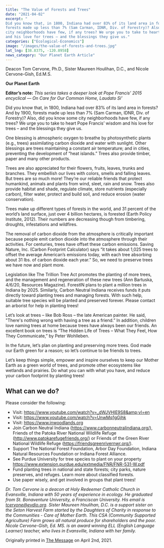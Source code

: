 ```yaml
---
title: "The Value of Forests and Trees"
date: "2021-04-02"
excerpt: "
Did you know that, in 1800, Indiana had over 83% of its land area in forests? And by 1900,
forests made up less than 7% (Sam Carman, IDNR, Div. of Forestry)? Also, did you know some
city neighborhoods have few, if any trees? We urge you to take to heart Pope Francis’ wisdom
and his love for trees – and the blessings they give us."
categories: ["Ecological-Economics"]
image: "/images/the-value-of-forests-and-trees.jpg"
lat_lng: [38.8375, -120.8958]
news_category: "Our Planet Earth Article"
---
```


Deacon Tom Cervone, Ph.D., Sister Maureen Houlihan, D.C., and Nicole Cervone-Gish, Ed.M.S.

**Our Planet Earth**

**Editor’s note:** _This series takes a deeper look at Pope Francis’ 2015 encyclical ― On Care for
Our Common Home, Laudato Si’_

Did you know that, in 1800, Indiana had over 83% of its land area in forests? And by 1900,
forests made up less than 7% (Sam Carman, IDNR, Div. of Forestry)? Also, did you know some
city neighborhoods have few, if any trees? We urge you to take to heart Pope Francis’ wisdom
and his love for trees – and the blessings they give us.

One blessing is atmospheric oxygen to breathe by photosynthetic plants (e.g., trees) assimilating
carbon dioxide and water with sunlight. Other blessings are trees maintaining a constant air
temperature; and in cities, preventing the development of “heat islands.” Trees also provide
timber, paper and many other products.

Trees are also appreciated for their flowers, fruits, leaves, trunks and branches. They embellish
our lives with colors, smells and falling leaves. But trees are so much more! They’re our reliable
friends that protect humankind, animals and plants from wind, sleet, rain and snow. Trees also
provide habitat and shade, regulate climate, store nutrients (especially carbon), filter water,
protect and build soil, and reduce erosion (water conservation).

Trees make up different types of forests in the world, and 31 percent of the world’s land surface,
just over 4 billion hectares, is forested (Earth Policy Institute, 2012). Their numbers are
decreasing though from timbering, droughts, infestations and wildfires.

The removal of carbon dioxide from the atmosphere is critically important because people emit
carbon dioxide into the atmosphere through their activities. For centuries, trees have offset these
carbon emissions. Saving Nature, Inc. (Carbon Footprint Calculator) says “it takes about 1,025
trees to offset the average American’s emissions today, with each tree absorbing about 31 lbs. of
carbon dioxide each year.” So, we need to preserve trees we have now and plant more.

Legislation like The Trillion Tree Act promotes the planting of more trees, and the management
and regeneration of these new trees (Ann Bartuska, 4/6/20, Resources Magazine). ForestIN plans
to plant a million trees in Indiana by 2025. Similarly, Carbon Neutral Indiana receives funds it
puts directly toward planting trees and managing forests. With such help, suitable tree species
will be planted and preserved forever. Please contact an arborist for help in planting trees!

Let’s look at trees – like Bob Ross – the late American painter. He said, &quot;There&#39;s nothing wrong
with having a tree as a friend.” In addition, children love naming trees at home because trees
have always been our friends. An excellent book on trees is “The Hidden Life of Trees – What
They Feel, How They Communicate,” by Peter Wohlleben.

In the future, let’s plan on planting and preserving more trees. God made our Earth green for a
reason; so let’s continue to be friends to trees.

Let’s keep things simple, empower and inspire ourselves to keep our Mother Earth as a green
world of trees, and promote other ecosystems like wetlands and prairies. Do what you can with
what you have, and reduce your carbon footprint by planting trees!

## What can we do?

Please consider the following:

- Visit: https://www.youtube.com/watch?v=_dWJVHIE9S8&amp;vl=en
- Visit: https://www.youtube.com/watch?v=UnwMq1gGjhk
- Visit: https://www.inwoodlands.org
- Join Carbon Neutral Indiana (https://www.carbonneutralindiana.org/), Friends of the
  Patoka River National Wildlife Refuge (http://www.patokarefugefriends.org/) or Friends
  of the Green River National Wildlife Refuge (https://friendsgreenrivernwr.org/).
- Support The National Forest Foundation, Arbor Day Foundation, Indiana Natural
  Resources Foundation or Indiana Forest Alliance.
- See Purdue University for tree species to plant on your property
  https://www.extension.purdue.edu/extmedia/FNR/FNR-531-W.pdf
- Fund planting trees in national and state forests; city parks, nature preserves, and refuges.
  Learn more about classified forests.
- Use paper wisely, and get involved in groups that plant trees!

_Dr. Tom Cervone is a deacon at Holy Redeemer Catholic Church in Evansville, Indiana with 50
years of experience in ecology. He graduated from St. Bonaventure University, a Franciscan
University. His email is tcervone@evdio.org. Sister Maureen Houlihan, D.C. is a support sister
on the Seton Harvest Farm started by the Daughters of Charity in response to the Communities -
Care of Mother Earth. This CSA (Community Supported Agriculture) Farm grows all natural
produce for shareholders and the poor. Nicole Cervone-Gish, Ed. MS. is an award winning ELL
(English Language Learner) teacher, who lives in Evansville, Indiana with her family._

Originally printed in [The Message](https://evdiomessage.org/) on April 2nd, 2021.
